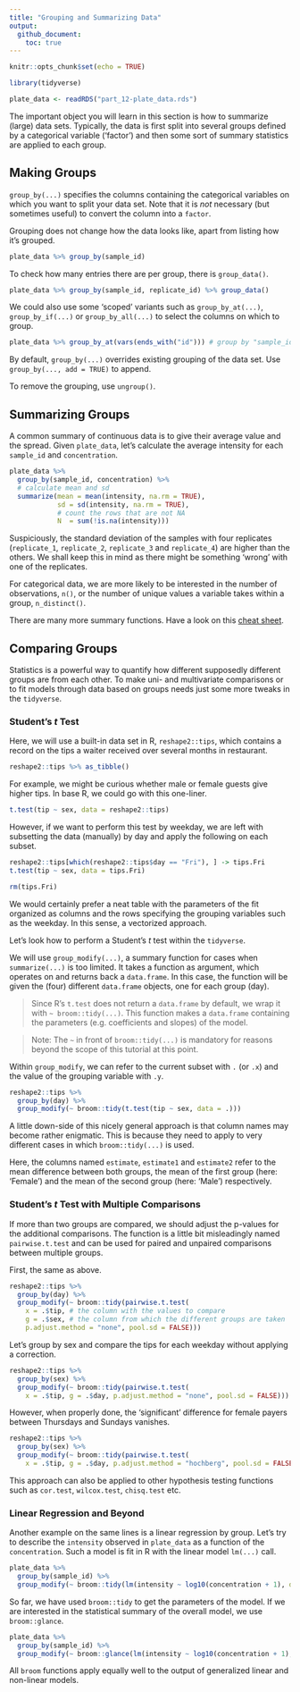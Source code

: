```yaml
---
title: "Grouping and Summarizing Data"
output: 
  github_document:
    toc: true
---
```


```r
knitr::opts_chunk$set(echo = TRUE)

library(tidyverse)

plate_data <- readRDS("part_12-plate_data.rds")
```

The important object you will learn in this section is how to summarize (large) data sets. Typically, the data is first split into several groups defined by a categorical variable (‘factor’) and then some sort of summary statistics are applied to each group.

## Making Groups

`group_by(...)` specifies the columns containing the categorical variables on which you want to split your data set. Note that it is _not_ necessary (but sometimes useful) to convert the column into a `factor`.

Grouping does not change how the data looks like, apart from listing how it's grouped.

```r
plate_data %>% group_by(sample_id)
```

To check how many entries there are per group, there is `group_data()`.

```r
plate_data %>% group_by(sample_id, replicate_id) %>% group_data()
```

We could also use some ‘scoped’ variants such as `group_by_at(...)`, `group_by_if(...)` or `group_by_all(...)` to select the columns on which to group.

```r
plate_data %>% group_by_at(vars(ends_with("id"))) # group by "sample_id" and "replicate_id"
```

By default, `group_by(...)` overrides existing grouping of the data set. Use `group_by(..., add = TRUE)` to append.

To remove the grouping, use `ungroup()`.

## Summarizing Groups

A common summary of continuous data is to give their average value and the spread. Given `plate_data`, let's calculate the average intensity for each `sample_id` and `concentration`.

```r
plate_data %>% 
  group_by(sample_id, concentration) %>% 
  # calculate mean and sd
  summarize(mean = mean(intensity, na.rm = TRUE), 
            sd = sd(intensity, na.rm = TRUE), 
            # count the rows that are not NA
            N  = sum(!is.na(intensity)))
```

Suspiciously, the standard deviation of the samples with four replicates (`replicate_1`, `replicate_2`, `replicate_3` and `replicate_4`) are higher than the others. We shall keep this in mind as there might be something ‘wrong’ with one of the replicates.

For categorical data, we are more likely to be interested in the number of observations, `n()`, or the number of unique values a variable takes within a group, `n_distinct()`. 

There are many more summary functions. Have a look on this [cheat sheet](https://github.com/rstudio/cheatsheets/raw/master/data-transformation.pdf).

## Comparing Groups

Statistics is a powerful way to quantify how different supposedly different groups are from each other. To make uni- and multivariate comparisons or to fit models through data based on groups needs just some more tweaks in the `tidyverse`.

### Student's _t_ Test

Here, we will use a built-in data set in R, `reshape2::tips`, which contains a record on the tips a waiter received over several months in restaurant.

```r
reshape2::tips %>% as_tibble()
```

For example, we might be curious whether male or female guests give higher tips. In base R, we could go with this one-liner.

```r
t.test(tip ~ sex, data = reshape2::tips)
```

However, if we want to perform this test by weekday, we are left with subsetting the data (manually) by day and apply the following on each subset.

```r
reshape2::tips[which(reshape2::tips$day == "Fri"), ] -> tips.Fri
t.test(tip ~ sex, data = tips.Fri)
```
```r
rm(tips.Fri)
```

We would certainly prefer a neat table with the parameters of the fit organized as columns and the rows specifying the grouping variables such as the weekday. In this sense, a vectorized approach.

Let's look how to perform a Student's _t_ test within the `tidyverse`. 

We will use `group_modify(...)`, a summary function for cases when `summarize(...)` is too limited. It takes a function as argument, which operates on and returns back a `data.frame`. In this case, the function will be given the (four) different `data.frame` objects, one for each group (day). 

> Since R's `t.test` does not return a `data.frame` by default, we wrap it with `~ broom::tidy(...)`. This function makes a `data.frame` containing the parameters (e.g. coefficients and slopes) of the model. 

> Note: The `~` in front of `broom::tidy(...)` is mandatory for reasons beyond the scope of this tutorial at this point.

Within `group_modify`, we can refer to the current subset with `.` (or `.x`) and the value of the grouping variable with `.y`.

```r
reshape2::tips %>% 
  group_by(day) %>%
  group_modify(~ broom::tidy(t.test(tip ~ sex, data = .)))
```

A little down-side of this nicely general approach is that column names may become rather enigmatic. This is because they need to apply to very different cases in which `broom::tidy(...)` is used. 

Here, the columns named `estimate`, `estimate1` and `estimate2` refer to the mean difference between both groups, the mean of the first group (here: ‘Female’) and the mean of the second group (here: ‘Male’) respectively.

### Student's _t_ Test with Multiple Comparisons

If more than two groups are compared, we should adjust the p-values for the additional comparisons. The function is a little bit misleadingly named `pairwise.t.test` and can be used for paired and unpaired comparisons between multiple groups.

First, the same as above.

```r
reshape2::tips %>% 
  group_by(day) %>% 
  group_modify(~ broom::tidy(pairwise.t.test(
    x = .$tip, # the column with the values to compare
    g = .$sex, # the column from which the different groups are taken
    p.adjust.method = "none", pool.sd = FALSE)))
```

Let's group by sex and compare the tips for each weekday without applying a correction.

```r
reshape2::tips %>% 
  group_by(sex) %>% 
  group_modify(~ broom::tidy(pairwise.t.test(
    x = .$tip, g = .$day, p.adjust.method = "none", pool.sd = FALSE)))
```

However, when properly done, the ‘significant’ difference for female payers between Thursdays and Sundays vanishes.

```r
reshape2::tips %>% 
  group_by(sex) %>% 
  group_modify(~ broom::tidy(pairwise.t.test(
    x = .$tip, g = .$day, p.adjust.method = "hochberg", pool.sd = FALSE)))
```

This approach can also be applied to other hypothesis testing functions such as `cor.test`, `wilcox.test`, `chisq.test` etc.

### Linear Regression and Beyond

Another example on the same lines is a linear regression by group. Let's try to describe the `intensity` observed in `plate_data` as a function of the `concentration`. Such a model is fit in R with the linear model `lm(...)` call.

```r
plate_data %>% 
  group_by(sample_id) %>% 
  group_modify(~ broom::tidy(lm(intensity ~ log10(concentration + 1), data = .)))
```

So far, we have used `broom::tidy` to get the parameters of the model. If we are interested in the statistical summary of the overall model, we use `broom::glance`.

```r
plate_data %>% 
  group_by(sample_id) %>% 
  group_modify(~ broom::glance(lm(intensity ~ log10(concentration + 1), data = .)))
```

All `broom` functions apply equally well to the output of generalized linear and non-linear models. 
